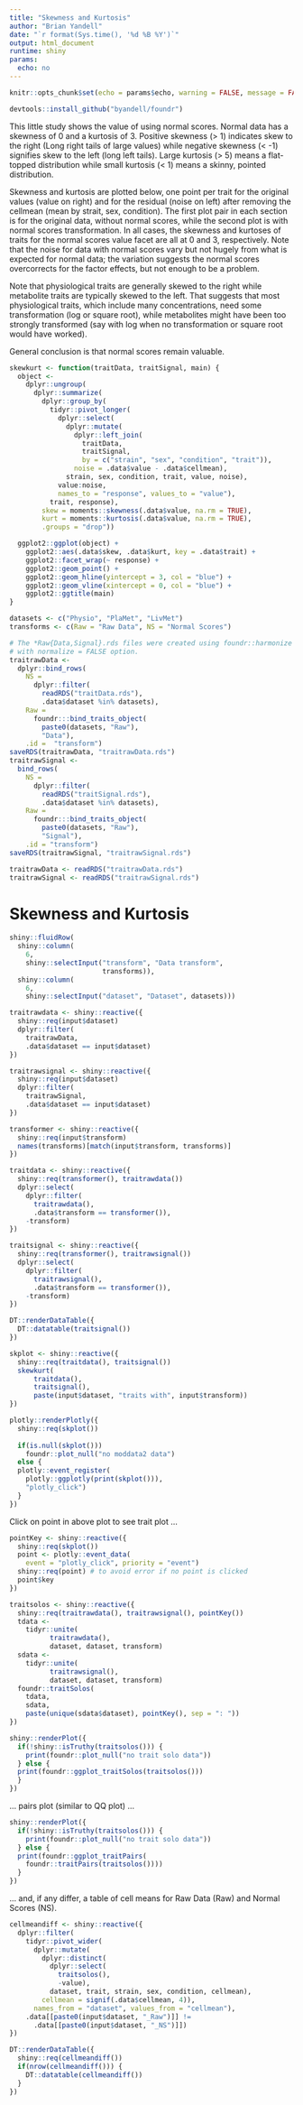 ```yaml
---
title: "Skewness and Kurtosis"
author: "Brian Yandell"
date: "`r format(Sys.time(), '%d %B %Y')`"
output: html_document
runtime: shiny
params:
  echo: no
---
```


```r
knitr::opts_chunk$set(echo = params$echo, warning = FALSE, message = FALSE)
```

```r
devtools::install_github("byandell/foundr")
```

This little study shows the value of using normal scores. Normal data has a skewness of 0 and a kurtosis of 3. Positive skewness (> 1) indicates skew to the right (Long right tails of large values) while negative skewness (< -1) signifies skew to the left (long left tails). Large kurtosis (> 5) means a flat-topped distribution while small kurtosis (< 1) means a skinny, pointed distribution.

Skewness and kurtosis are plotted below, one point per trait for the original values (value on right) and for the residual (noise on left) after removing the cellmean (mean by strait, sex, condition). The first plot pair in each section is for the original data, without normal scores, while the second plot is with normal scores transformation. In all cases, the skewness and kurtoses of traits for the normal scores value facet are all at 0 and 3, respectively. Note that the noise for data with normal scores vary but not hugely from what is expected for normal data; the variation suggests the normal scores overcorrects for the factor effects, but not enough to be a problem.

Note that physiological traits are generally skewed to the right while metabolite traits are typically skewed to the left. That suggests that most physiological traits, which include many concentrations, need some transformation (log or square root), while metabolites might have been too strongly transformed (say with log when no transformation or square root would have worked).

General conclusion is that normal scores remain valuable.

```r
skewkurt <- function(traitData, traitSignal, main) {
  object <-
    dplyr::ungroup(
      dplyr::summarize(
        dplyr::group_by(
          tidyr::pivot_longer(
            dplyr::select(
              dplyr::mutate(
                dplyr::left_join(
                  traitData,
                  traitSignal,
                  by = c("strain", "sex", "condition", "trait")),
                noise = .data$value - .data$cellmean),
              strain, sex, condition, trait, value, noise),
            value:noise,
            names_to = "response", values_to = "value"),
          trait, response),
        skew = moments::skewness(.data$value, na.rm = TRUE),
        kurt = moments::kurtosis(.data$value, na.rm = TRUE),
        .groups = "drop"))

  ggplot2::ggplot(object) +
    ggplot2::aes(.data$skew, .data$kurt, key = .data$trait) +
    ggplot2::facet_wrap(~ response) +
    ggplot2::geom_point() +
    ggplot2::geom_hline(yintercept = 3, col = "blue") +
    ggplot2::geom_vline(xintercept = 0, col = "blue") +
    ggplot2::ggtitle(main)
}
```

```r
datasets <- c("Physio", "PlaMet", "LivMet")
transforms <- c(Raw = "Raw Data", NS = "Normal Scores")

```

```r
# The *Raw{Data,Signal}.rds files were created using foundr::harmonize
# with normalize = FALSE option.
traitrawData <- 
  dplyr::bind_rows(
    NS = 
      dplyr::filter(
        readRDS("traitData.rds"),
        .data$dataset %in% datasets),
    Raw = 
      foundr:::bind_traits_object(
        paste0(datasets, "Raw"),
        "Data"),
    .id =  "transform")
saveRDS(traitrawData, "traitrawData.rds")
traitrawSignal <- 
  bind_rows(
    NS = 
      dplyr::filter(
        readRDS("traitSignal.rds"),
        .data$dataset %in% datasets),
    Raw =
      foundr:::bind_traits_object(
        paste0(datasets, "Raw"),
        "Signal"),
    .id = "transform")
saveRDS(traitrawSignal, "traitrawSignal.rds")
```

```r
traitrawData <- readRDS("traitrawData.rds")
traitrawSignal <- readRDS("traitrawSignal.rds")
```

# Skewness and Kurtosis

```r
shiny::fluidRow(
  shiny::column(
    6,
    shiny::selectInput("transform", "Data transform",
                       transforms)),
  shiny::column(
    6,
    shiny::selectInput("dataset", "Dataset", datasets)))
```

```r
traitrawdata <- shiny::reactive({
  shiny::req(input$dataset)
  dplyr::filter(
    traitrawData,
    .data$dataset == input$dataset)
})
```

```r
traitrawsignal <- shiny::reactive({
  shiny::req(input$dataset)
  dplyr::filter(
    traitrawSignal,
    .data$dataset == input$dataset)
})
```

```r
transformer <- shiny::reactive({
  shiny::req(input$transform)
  names(transforms)[match(input$transform, transforms)]
})
```

```r
traitdata <- shiny::reactive({
  shiny::req(transformer(), traitrawdata())
  dplyr::select(
    dplyr::filter(
      traitrawdata(),
      .data$transform == transformer()),
    -transform)
})
```

```r
traitsignal <- shiny::reactive({
  shiny::req(transformer(), traitrawsignal())
  dplyr::select(
    dplyr::filter(
      traitrawsignal(),
      .data$transform == transformer()),
    -transform)
})
```

```r
DT::renderDataTable({
  DT::datatable(traitsignal())
})
```

```r
skplot <- shiny::reactive({
  shiny::req(traitdata(), traitsignal())
  skewkurt(
      traitdata(),
      traitsignal(),
      paste(input$dataset, "traits with", input$transform))
})
```

```r
plotly::renderPlotly({
  shiny::req(skplot())
  
  if(is.null(skplot()))
    foundr::plot_null("no moddata2 data")
  else {
  plotly::event_register(
    plotly::ggplotly(print(skplot())),
    "plotly_click")
  }
})
```

Click on point in above plot to see trait plot ...

```r
pointKey <- shiny::reactive({
  shiny::req(skplot())
  point <- plotly::event_data(
    event = "plotly_click", priority = "event")
  shiny::req(point) # to avoid error if no point is clicked
  point$key
})
```

```r
traitsolos <- shiny::reactive({
  shiny::req(traitrawdata(), traitrawsignal(), pointKey())
  tdata <- 
    tidyr::unite(
          traitrawdata(),
          dataset, dataset, transform)
  sdata <-
    tidyr::unite(
          traitrawsignal(),
          dataset, dataset, transform)
  foundr::traitSolos(
    tdata,
    sdata,
    paste(unique(sdata$dataset), pointKey(), sep = ": "))
})
```

```r
shiny::renderPlot({
  if(!shiny::isTruthy(traitsolos())) {
    print(foundr::plot_null("no trait solo data"))
  } else {
  print(foundr::ggplot_traitSolos(traitsolos()))
  }
})
```

... pairs plot (similar to QQ plot) ...

```r
shiny::renderPlot({
  if(!shiny::isTruthy(traitsolos())) {
    print(foundr::plot_null("no trait solo data"))
  } else {
  print(foundr::ggplot_traitPairs(
    foundr::traitPairs(traitsolos())))
  }
})
```

... and, if any differ, a table of cell means for Raw Data (Raw) and Normal Scores (NS).

```r
cellmeandiff <- shiny::reactive({
  dplyr::filter(
    tidyr::pivot_wider(
      dplyr::mutate(
        dplyr::distinct(
          dplyr::select(
            traitsolos(),
            -value),
          dataset, trait, strain, sex, condition, cellmean),
        cellmean = signif(.data$cellmean, 4)),
      names_from = "dataset", values_from = "cellmean"),
    .data[[paste0(input$dataset, "_Raw")]] !=
      .data[[paste0(input$dataset, "_NS")]])
})
```

```r
DT::renderDataTable({
  shiny::req(cellmeandiff())
  if(nrow(cellmeandiff())) {
    DT::datatable(cellmeandiff())
  }
})
```
